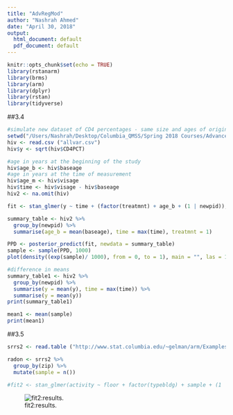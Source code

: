 ---
title: "AdvRegMod"
author: "Nashrah Ahmed"
date: "April 30, 2018"
output:
  html_document: default
  pdf_document: default
---

```{r setup, include=FALSE}
knitr::opts_chunk$set(echo = TRUE)
library(rstanarm)
library(brms)
library(arm)
library(dplyr)
library(rstan)
library(tidyverse)
```

##3.4
```{r, message=FALSE, warning=FALSE, results = 'hide'}
#simulate new dataset of CD4 percentages - same size and ages of original dataset - for the final time point of the study and record average CD4 percentage in this sample... repeat 1000 times (post predict) and compare the distribution to the ovserved CD4 percentage at the final time point for actual data..
setwd("/Users/Nashrah/Desktop/Columbia_QMSS/Spring 2018 Courses/Advanced Regression Modeling")
hiv <- read.csv ("allvar.csv")
hiv$y <- sqrt(hiv$CD4PCT)

#age in years at the beginning of the study
hiv$age_b <- hiv$baseage
#age in years at the time of measurement
hiv$age_m <- hiv$visage      
hiv$time <- hiv$visage - hiv$baseage
hiv2 <- na.omit(hiv)

fit <- stan_glmer(y ~ time + (factor(treatmnt) + age_b + (1 | newpid)), data = hiv2)

summary_table <- hiv2 %>% 
  group_by(newpid) %>%                           
  summarise(age_b = mean(baseage), time = max(time), treatmnt = 1)

PPD <- posterior_predict(fit, newdata = summary_table)
sample <- sample(PPD, 1000)
plot(density((exp(sample)/ 1000), from = 0, to = 1), main = "", las = 1)

```
```{r}
#difference in means
summary_table1 <- hiv2 %>% 
  group_by(newpid) %>%                           
  summarise(y = mean(y), time = max(time)) %>% 
  summarise(y = mean(y))
print(summary_table1)
```

```{r}
mean1 <- mean(sample)
print(mean1)
```

##3.5
```{r, message=FALSE, warning=FALSE, results="hide", cache=TRUE}
srrs2 <- read.table ("http://www.stat.columbia.edu/~gelman/arm/Examples/radon/srrs2.dat", header=T, sep = ",")

radon <- srrs2 %>% 
  group_by(zip) %>%                           
  mutate(sample = n())

#fit2 <- stan_glmer(activity ~ floor + factor(typebldg) + sample + (1 | zip), data = radon)
```
![fit2:results.](/Users/Nashrah/Desktop/Columbia_QMSS/Spring 2018 Courses/Advanced Regression Modeling/image/HW4.png)